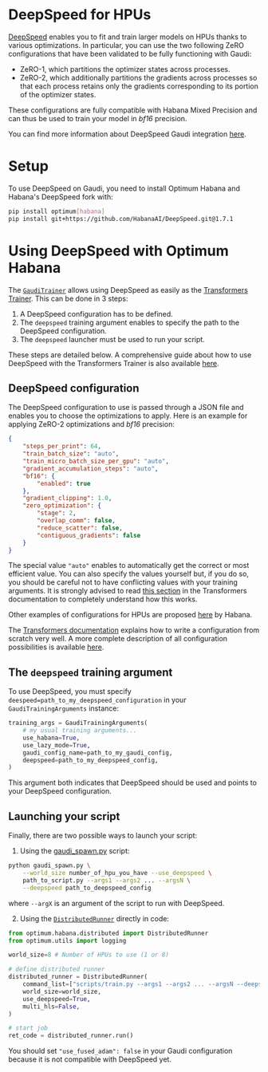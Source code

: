 <!---
Copyright 2022 The HuggingFace Team. All rights reserved.

Licensed under the Apache License, Version 2.0 (the "License");
you may not use this file except in compliance with the License.
You may obtain a copy of the License at

    http://www.apache.org/licenses/LICENSE-2.0

Unless required by applicable law or agreed to in writing, software
distributed under the License is distributed on an "AS IS" BASIS,
WITHOUT WARRANTIES OR CONDITIONS OF ANY KIND, either express or implied.
See the License for the specific language governing permissions and
limitations under the License.
-->

# DeepSpeed for HPUs

[DeepSpeed](https://www.deepspeed.ai/) enables you to fit and train larger models on HPUs thanks to various optimizations.
In particular, you can use the two following ZeRO configurations that have been validated to be fully functioning with Gaudi:
- ZeRO-1, which partitions the optimizer states across processes.
- ZeRO-2, which additionally partitions the gradients across processes so that each process retains only the gradients corresponding to its portion of the optimizer states.

These configurations are fully compatible with Habana Mixed Precision and can thus be used to train your model in *bf16* precision.

You can find more information about DeepSpeed Gaudi integration [here](https://docs.habana.ai/en/latest/PyTorch/DeepSpeed/DeepSpeed_User_Guide/DeepSpeed_User_Guide.html#deepspeed-user-guide).


# Setup

To use DeepSpeed on Gaudi, you need to install Optimum Habana and Habana's DeepSpeed fork with:
```bash
pip install optimum[habana]
pip install git+https://github.com/HabanaAI/DeepSpeed.git@1.7.1
```


# Using DeepSpeed with Optimum Habana

The [`GaudiTrainer`](https://huggingface.co/docs/optimum/habana/package_reference/trainer) allows using DeepSpeed as easily as the [Transformers Trainer](https://huggingface.co/docs/transformers/main_classes/trainer).
This can be done in 3 steps:
1. A DeepSpeed configuration has to be defined.
2. The `deepspeed` training argument enables to specify the path to the DeepSpeed configuration.
3. The `deepspeed` launcher must be used to run your script.

These steps are detailed below.
A comprehensive guide about how to use DeepSpeed with the Transformers Trainer is also available [here](https://huggingface.co/docs/transformers/main_classes/deepspeed).


## DeepSpeed configuration

The DeepSpeed configuration to use is passed through a JSON file and enables you to choose the optimizations to apply.
Here is an example for applying ZeRO-2 optimizations and *bf16* precision:
```json
{
    "steps_per_print": 64,
    "train_batch_size": "auto",
    "train_micro_batch_size_per_gpu": "auto",
    "gradient_accumulation_steps": "auto",
    "bf16": {
        "enabled": true
    },
    "gradient_clipping": 1.0,
    "zero_optimization": {
        "stage": 2,
        "overlap_comm": false,
        "reduce_scatter": false,
        "contiguous_gradients": false
    }
}
```

<Tip>

The special value `"auto"` enables to automatically get the correct or most efficient value.
You can also specify the values yourself but, if you do so, you should be careful not to have conflicting values with your training arguments.
It is strongly advised to read [this section](https://huggingface.co/docs/transformers/main_classes/deepspeed#shared-configuration) in the Transformers documentation to completely understand how this works.

</Tip>

Other examples of configurations for HPUs are proposed [here](https://github.com/HabanaAI/Model-References/tree/1.7.1/PyTorch/nlp/pretraining/deepspeed-bert/scripts) by Habana.

The [Transformers documentation](https://huggingface.co/docs/transformers/main_classes/deepspeed#configuration) explains how to write a configuration from scratch very well.
A more complete description of all configuration possibilities is available [here](https://www.deepspeed.ai/docs/config-json/).


## The `deepspeed` training argument

To use DeepSpeed, you must specify `deespeed=path_to_my_deepspeed_configuration` in your `GaudiTrainingArguments` instance:
```python
training_args = GaudiTrainingArguments(
    # my usual training arguments...
    use_habana=True,
    use_lazy_mode=True,
    gaudi_config_name=path_to_my_gaudi_config,
    deepspeed=path_to_my_deepspeed_config,
)
```

This argument both indicates that DeepSpeed should be used and points to your DeepSpeed configuration.


## Launching your script

Finally, there are two possible ways to launch your script:

1. Using the [gaudi_spawn.py](https://github.com/huggingface/optimum-habana/blob/main/examples/gaudi_spawn.py) script:

```bash
python gaudi_spawn.py \
    --world_size number_of_hpu_you_have --use_deepspeed \
    path_to_script.py --args1 --args2 ... --argsN \
    --deepspeed path_to_deepspeed_config
```
where `--argX` is an argument of the script to run with DeepSpeed.

2. Using the [`DistributedRunner`](https://huggingface.co/docs/optimum/habana/package_reference/distributed_runner) directly in code:

```python
from optimum.habana.distributed import DistributedRunner
from optimum.utils import logging

world_size=8 # Number of HPUs to use (1 or 8)

# define distributed runner
distributed_runner = DistributedRunner(
    command_list=["scripts/train.py --args1 --args2 ... --argsN --deepspeed path_to_deepspeed_config"],
    world_size=world_size,
    use_deepspeed=True,
    multi_hls=False,
)

# start job
ret_code = distributed_runner.run()
```

<Tip warning={true}>

You should set `"use_fused_adam": false` in your Gaudi configuration because it is not compatible with DeepSpeed yet.

</Tip>
